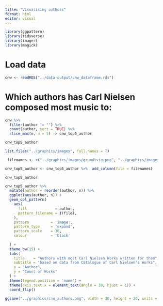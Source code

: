 ```yaml
---
title: "Visualising authors"
format: html
editor: visual
---
```


```r
library(ggpattern)
library(tidyverse)
library(imager)
library(magick)
```

# Load data

```r
cnw <- readRDS("../data-output/cnw_dataframe.rds")
```

# Which authors has Carl Nielsen composed most music to:

```r
cnw %>% 
  filter(author != "") %>% 
  count(author, sort = TRUE) %>% 
  slice_max(n, n = 5) -> cnw_top5_author
```

```r
cnw_top5_author
```

```r
list.files("../graphics/images", full.names = T)
```

```r
 filenames <- c("../graphics/images/grundtvig.png", "../graphics/images/oehlenschlager.jpeg", "../graphics/images/helge_rode.jpeg", "../graphics/images/JP_Jacobsen.png", "../graphics/images/jeppe_aakjaer.jpeg")
```

```r
cnw_top5_author <- cnw_top5_author %>%  add_column(file = filenames)
```

```r
cnw_top5_author
```


```r
cnw_top5_author %>% 
  mutate(author = reorder(author, n)) %>% 
  ggplot(aes(author, n)) +
  geom_col_pattern(
    aes(
      fill             = author,
      pattern_filename = I(file),
    ), 
    pattern          = 'image', 
    pattern_type     = 'expand',
    pattern_scale    = 30,
    colour           = 'black'
    
  ) +
  theme_bw(15) +
  labs(
    title    = "Authors with most Carl Nielsen Works written for them",
    subtitle = "based on data from Catalogue of Carl Nielsen's Works",
    x = "Author",
    y = "Count of Works"
  ) +
  theme(legend.position = 'none') +
  theme(axis.text.x = element_text(angle = 30, hjust = 1)) + 
  coord_flip()
```

```r
ggsave("../graphics/cnw_authors.png", width = 30, height = 20, units = "cm")
```

